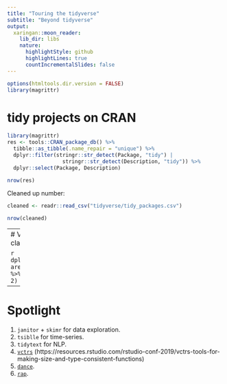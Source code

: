 ```yaml
---
title: "Touring the tidyverse"
subtitle: "Beyond tidyverse"
output:
  xaringan::moon_reader:
    lib_dir: libs
    nature:
      highlightStyle: github
      highlightLines: true
      countIncrementalSlides: false
---
```


```r
options(htmltools.dir.version = FALSE)
library(magrittr)
```

# tidy projects on CRAN

```r
library(magrittr)
res <- tools::CRAN_package_db() %>%
  tibble::as_tibble(.name_repair = "unique") %>%
  dplyr::filter(stringr::str_detect(Package, "tidy") | 
                  stringr::str_detect(Description, "tidy")) %>%
  dplyr::select(Package, Description)

nrow(res)
```

Cleaned up number:

```r
cleaned <- readr::read_csv("tidyverse/tidy_packages.csv")

nrow(cleaned)
```

---
# Very scientific classification

```r
dplyr::count(cleaned, area, sort = TRUE)  %>%
  dplyr::filter(n > 2) %>%
  gt::gt() 
```

---
# Spotlight

1. `janitor` + `skimr` for data exploration.
1. `tsiblle` for time-series.
1. `tidytext` for NLP.
1. [`vctrs`](https://github.com/r-lib/vctrs) (https://resources.rstudio.com/rstudio-conf-2019/vctrs-tools-for-making-size-and-type-consistent-functions)
1. [`dance`](https://github.com/romainfrancois/dance).
1. [`rap`](https://github.com/romainfrancois/rap).
